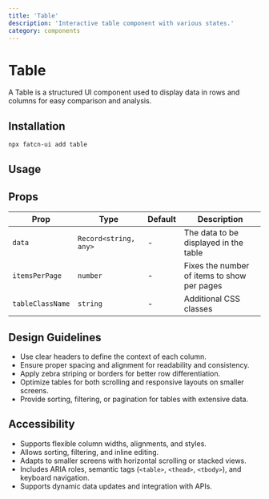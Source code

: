 ```yaml
---
title: 'Table'
description: 'Interactive table component with various states.'
category: components
---
```


# Table

A Table is a structured UI component used to display data in rows and columns for easy comparison and analysis.

## Installation 

```bash
npx fatcn-ui add table
```

## Usage

<ComponentPreview name='table' />


## Props

| Prop            | Type                                                         | Default     | Description                                                |
| --------------- | ------------------------------------------------------------ | ----------- | ---------------------------------------------------------- |
| `data`          | `Record<string, any>`                                        | -           | The data to be displayed in the table                      |
| `itemsPerPage`  | `number`                                                     | -           | Fixes the number of items to show per pages                |
| `tableClassName`| `string`                                                     | -           | Additional CSS classes                                     |

## Design Guidelines

- Use clear headers to define the context of each column.
- Ensure proper spacing and alignment for readability and consistency.
- Apply zebra striping or borders for better row differentiation.
- Optimize tables for both scrolling and responsive layouts on smaller screens.
- Provide sorting, filtering, or pagination for tables with extensive data.

## Accessibility

- Supports flexible column widths, alignments, and styles.
- Allows sorting, filtering, and inline editing.
- Adapts to smaller screens with horizontal scrolling or stacked views.
- Includes ARIA roles, semantic tags (`<table>`, `<thead>`, `<tbody>`), and keyboard navigation.
- Supports dynamic data updates and integration with APIs.